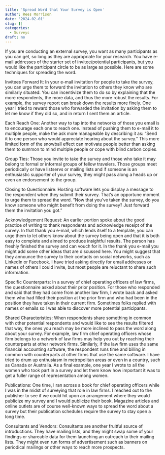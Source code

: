 ```yaml
---
title: 'Spread Word that Your Survey is Open'
author: Rees Morrison
date: '2024-02-01'
slug: []
categories:
  - Surveys
draft: no
---
```


If you are conducting an external survey, you want as many participants as you can get, so long as they are appropriate for your research. You have e-mail addresses of the starter set of invitee/potential participants, but you would like the participant circle to be as large as possible. Here are some techniques for spreading the word.

Invitees Forward It:  In your e-mail invitation for people to take the survey, you can urge them to forward the invitation to others they know who are similarly situated. You can incentivize them to do so by explaining that the more respondents, the more data, and thus the more robust the results.  For example, the survey report can break down the results more finely.   One year I tried to reward those who forwarded the invitation by asking them to let me know if they did so, and in return I sent them an article. 

Each Reach One:  Another way to tap into the networks of those you email is to encourage each one to reach one. Instead of pushing them to e-mail it to multiple people, make the ask more manageable by describing it as: “Send it to one person who would appreciate hearing about the survey.” This more limited form of the snowball effect can motivate people better than asking them to summon to mind multiple people or cope with blind carbon copies.

Group Ties:  Those you invite to take the survey and those who take it may belong to formal or informal groups of fellow travelers. Those groups meet periodically or have listservs or mailing lists and if someone is an enthusiastic supporter of your survey, they might pass along a heads up or even an endorsement to the group. 

Closing to Questionnaire:  Hosting software lets you display a message to the respondent when they submit their survey.  That’s an opportune moment to urge them to spread the word.  “Now that you’ve taken the survey, do you know someone who might benefit from doing the survey?  Just forward them the invitation you got.”

Acknowledgement Request:  An earlier portion spoke about the good practice of writing to thank respondents and acknowledge receipt of the survey. In that thank you e-mail, which lends itself to a template, you can urge them to let others know about the survey being open and that it is both easy to complete and aimed to produce insightful results. The person has freshly finished the survey and can vouch for it.  In the thank you e-mail you might add some other ideas that are discussed here.  You might suggest that they announce the survey to their contacts on social networks, such as LinkedIn or Facebook.   I have tried asking directly for email addresses or names of others I could invite, but most people are reluctant to share such information.

Specific Counterparts:  In a survey of chief operating officers of law firms, the questionnaire asked about their prior position. For those who responded and said that they had come from another law firm, I wrote back and asked them who had filled their position at the prior firm and who had been in the position they have taken in their current firm.  Sometimes folks replied with names or emails so I was able to discover more potential participants.

Shared Characteristics:  When respondents share something in common with other potential respondents and would like to see the results filtered that way, the ones you reach may be more inclined to pass the word along about your survey. For example, law firm chief operating officers whose firm belongs to a network of law firms may help you out by reaching their counterparts at other network firms. Similarly, if the law firm uses the same financial accounting software, the respondent runs time and billing in common with counterparts at other firms that use the same software. I have tried to drum up enthusiasm in metropolitan areas or even in a country, such as Canada or Australia. As a final example, one year I wrote to all the women who took part in a survey and let them know how important it was to get a fuller range of representation among women.

Publications:  One time, I ran across a book for chief operating officers while I was in the midst of surveying that role in law firms. I reached out to the publisher to see if we could hit upon an arrangement where they would publicize my survey and I would publicize their book.  Magazine articles and online outlets are of course well-known ways to spread the word about a survey but their publication schedules require the survey to stay open a long time.

Consultants and Vendors:  Consultants are another fruitful source of introductions.  They have mailing lists, and they might swap some of your findings or shareable data for them launching an outreach to their mailing lists.   They might even run forms of advertisement such as banners on periodical mailings or other ways to reach more prospects.  

<!-- End of post   -->